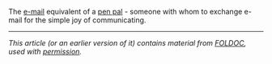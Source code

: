 The [[e-mail]] equivalent of a [[pen pal]] - someone with whom to exchange e-mail for the simple joy of communicating. 

----
''This article (or an earlier version of it) contains material from [[FOLDOC]], used with [[Public Domain Resources/Foldoc license|permission]].''